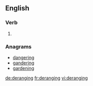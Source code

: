 
==English==

===Verb===
{{head|en}}

# {{present participle of|derange|lang=en}}

===Anagrams===
* [[dangering#English|dangering]]
* [[gandering#English|gandering]]
* [[gardening#English|gardening]]

[[de:deranging]]
[[fr:deranging]]
[[vi:deranging]]